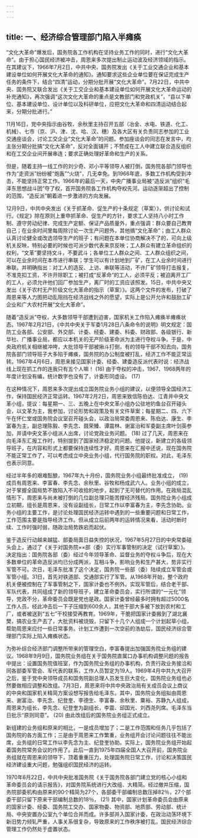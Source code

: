 ```yaml
---
---
---
```

title: 一、经济综合管理部门陷入半瘫痪
---




“文化大革命”爆发后，国务院各工作机构在坚持业务工作的同时，进行“文化大革命”。由于担心国民经济被冲击，周恩来多次提出制止运动波及经济领域的指示。在其建议下，1966年7月2日，中共中央、国务院发出《关于工业交通企业和基本建设单位如何开展文化大革命的通知》。通知要求这些企业单位要在保证完成生产任务的条件下，结合“四清”运动，分期分批开展“文化大革命”。7月22日，中共中央、国务院又联合发出《关于工交企业和基本建设单位如何开展文化大革命运动的补充通知》，再次强调“这次文化大革命的重点是文教部门和党政机关”，“县以下单位、基本建设单位、设计单位以及科研单位，应把文化大革命和四清运动结合起来，分期分批进行。”

11月16日，党中央指示由谷牧、余秋里主持召开五部（冶金、水电、铁道、化工、机械）、七市（京、沪、津、沈、哈、汉、穗）及各大区有关负责同志参加的工业交通座谈会，讨论工交企业“文化大革命”的问题。参加座谈会的同志在发言中，均主张分期分批搞“文化大革命”，反对全面铺开；不赞成在工人中建立联合造反组织和在工交企业间开展串连；要求正确处理好革命和生产的关系。

但是，随着主持一线工作的刘少奇、邓小平等领导人被打倒，国务院各部门领导也作为“走资派”纷纷被“炮轰”“火烧”，几无幸免。到1966年底，多数工作机构受到冲击，不能坚持正常工作。1966年的最后一天，中央广播事业局被“造反派”组织“毛泽东思想战斗团”夺了权，首开国务院各工作机构夺权先河。运动逐渐超出了控制的范围，“造反派”朝着进一步激进的方向发展。

12月9日，中共中央发出《关于抓革命、促生产的十条规定（草案）》，供讨论和试行。《规定》除在原则上重申抓革命、促生产的方针，要求工人坚持八小时工作制、遵守劳动纪律、完成生产定额、保证产品质量外，重点强调：群众要自己教育自己；在业余时间里每周除讨论一次生产问题外，其他搞“文化革命”；由工人群众认真讨论健全或改选领导生产的班子；有问题在本单位协商解决不了的，可向上级机关反映，特别必要的时候也可派少数代表来京反映；工人群众有建立革命组织的权利，“文革”要坚持文斗，不要武斗；各单位工人群众之间、工人群众组织之间，可以在业余时间在本市进行串联；学生可以有计划地到厂矿，在工人业余时间进行串联。并明确指出：对工人的造反、上访、串联等活动，不许厂矿领导打击报复，不准克扣工资，不许开除职工；被打成“反革命”的工人，必须平反；被迫离开工厂的工人，必须允许他们回厂参加生产，离厂时的工资应该照发。15日，中共中央又发出《关于农村无产阶级文化大革命的指示（草案）》。这两个文件的发布，打破了周恩来等人力图把动乱阻挡在经济战线之外的愿望，实际上是公开允许和鼓励工矿企业和广大农村开展“文化大革命”。

随着“造反派”夺权，大多数领导干部遭到迫害，国家机关工作陷入瘫痪半瘫痪状态。1967年2月21日，《中共中央关于军委1月28日八条命令的说明》明文规定：国防工业各部、公安部、外交部、计委、经委、建委、科委、财政部、各级银行、新华社、广播事业局，都应以本机关的无产阶级革命派为主进行夺权斗争。于是，中央政府机关相继被冲垮，大批领导干部被揪斗打倒，有的领导干部不知去向，国务院各部门领导班子大多陷于瘫痪，国务院的办公制度被打乱，经济工作不能正常运转。1967年4月6日，周恩来接见国家计委、经委、建委造反派代表时说：经济战线上现在抓工作的连我只有五个人嘛！ (16) 由于夺权的冲击，1967、1968两年的年度计划没有编，统计数字也没有了，计委形同虚设。 (17)

在这种情况下，周恩来多次提出成立国务院业务小组的建议，以便领导全国经济工作，保持国民经济正常运转。1967年2月2日，周恩来致信陈伯达、江青并中央文革小组，提议：每星期一、三、五晚上在中央文革小组办公驻地钓鱼台召开碰头会，以文革为主，我参加，讨论形势和政策及有关文件草案；每星期二、四、六下午在怀仁堂或国务院会议室召开碰头会，以政治局常委周恩来、陈伯达、康生、李富春为主，副总理陈毅、李先念、聂荣臻、谭震林、谢富治和军委副主席叶剑英参加，并请中央文革小组派人出席，讨论党政业务问题。 (18) 过了几天，周恩来在向毛泽东汇报工作时，特别提到了国家经济稳定的问题。他提议，新建立的各级领导班子，在内容和形式上都要保持连续性才好。周恩来在汇报中还说，现在国务院不能正常工作了，可以考虑成立中央业务小组，代行国务院的职权。对此，毛泽东也表示同意。

经过半年多的艰难酝酿，1967年九十月份，国务院业务小组最终批准成立， (19) 成员有周恩来、李富春、李先念、余秋里、谷牧和杨成武六人。业务小组的成立，对于掌握全国局势不致陷入不可收拾的地步，起到了无可替代的作用。在政局混乱情形下，周恩来与尚未被打倒的几位副总理只能苦撑经济残局。国务院业务小组成立初期，组长是周恩来，没有设副组长，日常工作以李富春为主，李先念协助。业务小组的主要工作，是讨论处理国民经济运转中遇到的一些重要问题和日常工作，工作范围主要是指导经济工作。但从成立后前两年的运转情况来看，活动时断时续、工作时强时弱，随政治局势跌宕而起伏。

鉴于造反行动越来越猛、部委局面日益失控的状况，1967年5月27日的中央常委碰头会上，通过了《关于对国务院××部（委）实行军事管制的决定（试行草案）》。决定指出：国务院各部（委）经过今年领导革命、监督业务的夺权斗争后，现在大多数单位的革命造反派均已分成两派，互相斗争，影响业务和生产甚大，势非实行军管不可。次日，毛泽东批准了这个决定，国务院一些部（委）陆续成立军管会或军管小组。31日，首先对铁道部、交通部实行了军管。从1968年开始，整个政府机关便被控制在了军事管制之下，国家计委也不例外。实现军管后，结合老干部、军队代表，共同组成了新的领导班子，建立革命委员会，实行所谓的“一元化”领导，党政不分，革命委员会既是党也是政。国家计委曾经最多时拥有超过5000名工作人员，经此冲击后一下子压缩到600余人，其他干部大多被下放到农村和工厂，或者被送到“五七”干校接受再教育。1969年，干脆把国家计委搬到了湖北襄樊，搞农业生产去了，大批资料被烧毁，只留下十几个人组成一个计划起草小组，帮助周恩来应付一些日常事务。计划工作遭到一次空前的浩劫后，国民经济综合管理部门实际上陷入瘫痪状态。

为弥补综合经济部门调整所带来的管理空白，李富春提出加强国务院业务组的建议。1968年9月9日，国务院业务组在关于国务院直属口办事机构调整问题的报告中提出：设置国务院值班室，作为国务院业务组的办事机构，负责行政业务接洽和同各部委军管会、军代表的联系，工作人员暂定为19人。1969年4月中共九大召开之后，鉴于党中央领导成员和国务院副总理人员发生巨大变化，国务院业务组也必然要做相应调整和改组。7月3日，周恩来将中共中央政治局有关成员会议上商议的中央和国家机关精简方案设想写报告给毛泽东。其中，国务院业务组拟由周恩来、谢富治、李先念、纪登奎、李德生、李富春、余秋里、粟裕、苏静九人组成，周恩来为组长，李先念、纪登奎为副组长，李震、邱国光、刘西尧列席。毛泽东当日批示“原则同意”。 (20) 由此改组后的国务院业务组正式成立。

新组建的业务组和原来的相比，一是成员增加了；二是工作范围和任务几乎包括了国务院的各方面工作；三是由于周恩来工作繁重，业务组开会讨论问题往往不能出席，业务组的日常工作以李先念为主、纪登奎协助。实际上，国务院业务组开始起着国务院常务会议的作用了。此后一直到1975年四届全国人大召开前，国务院业务组就在周恩来的领导下，顶着重重压力，处理国务院日常工作，讨论和决策国民经济建设重大问题，勉强组织国民经济的运转。

1970年6月22日，中共中央批准国务院《关于国务院各部门建立党的核心小组和革命委员会的请示报告》，对国务院系统进行大改组、大精简。经过撤并压缩，国务院部委机构由原来的90个精简为27个，各部委干部编制总数压掉82％，27个部委干部只留下原来干部编制总数的18％， (21) 其中，国家计划革命委员会由原来的国家计委、经委、国务院工交办、国家物委、物资部、地质部、劳动部、统计局、中央安置办公室九个单位合并而成。许多部并入国家计委，在政治动荡环境下新旧势力倾轧严重，人事关系很复杂，导致原来的工作秩序被打乱，国民经济综合管理工作仍然处于虚置状态。